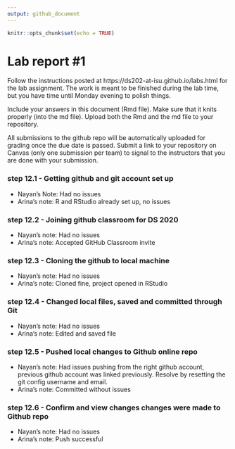 ```yaml
---
output: github_document
---
```


<!-- README.md is generated from README.Rmd. Please edit the README.Rmd file -->


```r
knitr::opts_chunk$set(echo = TRUE)
```

# Lab report #1

Follow the instructions posted at https://ds202-at-isu.github.io/labs.html for the lab assignment. The work is meant to be finished during the lab time, but you have time until Monday evening to polish things.

Include your answers in this document (Rmd file). Make sure that it knits properly (into the md file). Upload both the Rmd and the md file to your repository.  

All submissions to the github repo will be automatically uploaded for grading once the due date is passed.
Submit a link to your repository on Canvas (only one submission per team) to signal to the instructors that you are done with your submission.

### step 12.1 - Getting github and git account set up
- Nayan's Note: Had no issues
- Arina's note: R and RStudio already set up, no issues

### step 12.2 - Joining github classroom for DS 2020
- Nayan's note: Had no issues
- Arina's note: Accepted GitHub Classroom invite

### step 12.3 - Cloning the github to local machine
- Nayan's note: Had no issues
- Arina's note: Cloned fine, project opened in RStudio

### step 12.4 - Changed local files, saved and committed through Git
- Nayan's note: Had no issues
- Arina's note: Edited and saved file

### step 12.5 - Pushed local changes to Github online repo
- Nayan's note: Had issues pushing from the right github account, previous
github account was linked previously. Resolve by resetting the git config
username and email. 
- Arina's note: Committed without issues

### step 12.6 - Confirm and view changes changes were made to Github repo
- Nayan's note: Had no issues
- Arina's note: Push successful
